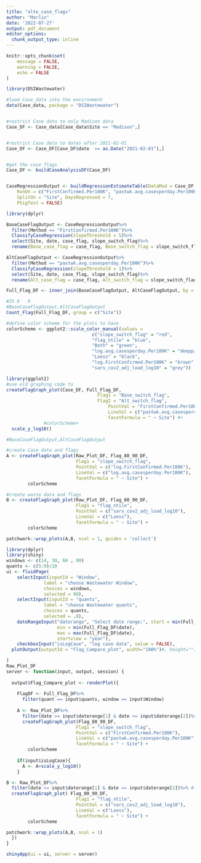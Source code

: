 ```yaml
---
title: "alte_case_flags"
author: "Marlin"
date: '2022-07-27'
output: pdf_document
editor_options: 
  chunk_output_type: inline
---
```



```r
knitr::opts_chunk$set(
	message = FALSE,
	warning = FALSE,
	echo = FALSE
)
```

```r
library(DSIWastewater)
```

```r
#load Case_data into the environment
data(Case_data, package = "DSIWastewater")


#restrict Case data to only Madison data
Case_DF <- Case_data[Case_data$Site == "Madison",]


#restrict Case data to dates after 2021-02-01
Case_DF <- Case_DF[Case_DF$date  >= as.Date("2021-02-01"),]


#get the case flags
Case_DF <- buildCaseAnalysisDF(Case_DF)


CaseRegressionOutput <- buildRegressionEstimateTable(DataMod = Case_DF, 
    RunOn = c("FirstConfirmed.Per100K", "pastwk.avg.casesperday.Per100K"),
    SplitOn = "Site", DaysRegressed = 7, 
    PSigTest = FALSE)

library(dplyr)

BaseCaseFlagOutput <- CaseRegressionOutput%>%
  filter(Method == "FirstConfirmed.Per100K")%>%
  ClassifyCaseRegression(slopeThreshold = 5)%>%
  select(Site, date, case_flag, slope_switch_flag)%>%
  rename(Base_case_flag = case_flag, Base_switch_flag = slope_switch_flag)

AltCaseFlagOutput <- CaseRegressionOutput%>%
  filter(Method == "pastwk.avg.casesperday.Per100K")%>%
  ClassifyCaseRegression(slopeThreshold = 1)%>%
  select(Site, date, case_flag, slope_switch_flag)%>%
  rename(Alt_case_flag = case_flag, Alt_switch_flag = slope_switch_flag)

Full_Flag_DF <- inner_join(BaseCaseFlagOutput, AltCaseFlagOutput, by = c("date","Site"))

#25	6	9
#BaseCaseFlagOutput,AltCaseFlagOutput
Count_Flag(Full_Flag_DF, group = c("Site"))
```


```r


#define color scheme for the plots to have
colorScheme <- ggplot2::scale_color_manual(values = 
                                c("slope_switch_flag" = "red",
                                "flag_ntile" = "blue",
                                "Both" = "green",
                                "log.avg.casesperday.Per100K" = "deeppink",
                                "Loess" = "black",
                                "log.FirstConfirmed.Per100K" = "brown",
                                "sars_cov2_adj_load_log10" = "grey"))

library(ggplot2)
#use old graphing code to 
createFlagGraph_plot(Case_DF, Full_Flag_DF,
                                  Flag1 = "Base_switch_flag",
                                  Flag2 = "Alt_switch_flag",
                                      PointVal = "FirstConfirmed.Per100K",
                                      LineVal = c("pastwk.avg.casesperday.Per100K"),
                                      facetFormula = " ~ Site") #+ 
              #colorScheme+
  scale_y_log10()

#BaseCaseFlagOutput,AltCaseFlagOutput
```

```r

#create Case data and flags
A <- createFlagGraph_plot(Raw_Plot_DF, Flag_80_90_DF,
                          Flag1 = "slope_switch_flag",
                          PointVal = c("log.FirstConfirmed.Per100K"),
                          LineVal = c("log.avg.casesperday.Per100K"),
                          facetFormula = " ~ Site") + 
        colorScheme

#create waste data and flags
B <- createFlagGraph_plot(Raw_Plot_DF, Flag_80_90_DF,
                          Flag1 = "flag_ntile",
                          PointVal = c("sars_cov2_adj_load_log10"),
                          LineVal = c("Loess"),
                          facetFormula = " ~ Site") + 
        colorScheme

patchwork::wrap_plots(A,B, ncol = 1, guides = 'collect')
```



```r
library(dplyr)
library(shiny)
windows <- c(14, 30, 60 , 90)
quants <- c(5:9)/10
ui <- fluidPage(
    selectInput(inputId = "Window", 
              label = "choose Wastewater Window", 
              choices = windows,
              selected = 90),
    selectInput(inputId = "quants", 
              label = "choose Wastewater quants", 
              choices = quants,
              selected = .8),
    dateRangeInput("daterange", "Select date range:", start = min(Full_Flag_DF$date), end = max(Full_Flag_DF$date),
                   min = min(Full_Flag_DF$date),
                   max = max(Full_Flag_DF$date),
                   startview = "year"),
    checkboxInput("isLogCase", "log case data", value = FALSE),
  plotOutput(outputId = "Flag_Compare_plot", width="100%")#, height="")

)
Raw_Plot_DF
server <- function(input, output, session) {
  
  output$Flag_Compare_plot <- renderPlot({
    
    FlagDF <- Full_Flag_DF%>%
      filter(quant == input$quants, window == input$Window)
    
    A <- Raw_Plot_DF%>%
      filter(date >= input$daterange[1] & date <= input$daterange[2])%>% #filter using date range
      createFlagGraph_plot(Flag_80_90_DF,
                          Flag1 = "slope_switch_flag",
                          PointVal = c("FirstConfirmed.Per100K"),
                          LineVal = c("pastwk.avg.casesperday.Per100K"),
                          facetFormula = " ~ Site") + 
        colorScheme
    
    if(input$isLogCase){
      A <- A+scale_y_log10()
    }

B <- Raw_Plot_DF%>%
  filter(date >= input$daterange[1] & date <= input$daterange[2])%>% #filter using date range
  createFlagGraph_plot( Flag_80_90_DF,
                          Flag1 = "flag_ntile",
                          PointVal = c("sars_cov2_adj_load_log10"),
                          LineVal = c("Loess"),
                          facetFormula = " ~ Site") + 
        colorScheme

patchwork::wrap_plots(A,B, ncol = 1)
  })
}

shinyApp(ui = ui, server = server)


```